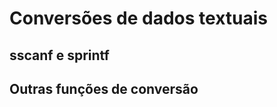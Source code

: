 # Conversões de dados textuais {#sec-conversoes-de-dados-textuais}


## sscanf e sprintf

## Outras funções de conversão